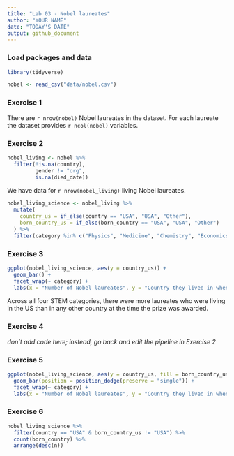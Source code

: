 ```yaml
---
title: "Lab 03 - Nobel laureates"
author: "YOUR NAME"
date: "TODAY'S DATE"
output: github_document
---
```


### Load packages and data

```r
library(tidyverse)
```

```r
nobel <- read_csv("data/nobel.csv")
```

### Exercise 1

There are `r nrow(nobel)` Nobel laureates in the dataset. For each laureate the dataset
provides `r ncol(nobel)` variables.


### Exercise 2

```r
nobel_living <- nobel %>%
  filter(!is.na(country),
         gender != "org",
         is.na(died_date))
```

We have data for `r nrow(nobel_living)` living Nobel laureates.

```r
nobel_living_science <- nobel_living %>%
  mutate(
    country_us = if_else(country == "USA", "USA", "Other"),
    born_country_us = if_else(born_country == "USA", "USA", "Other")
  ) %>% 
  filter(category %in% c("Physics", "Medicine", "Chemistry", "Economics"))
```


### Exercise 3

```r
ggplot(nobel_living_science, aes(y = country_us)) +
  geom_bar() +
  facet_wrap(~ category) +
  labs(x = "Number of Nobel laureates", y = "Country they lived in when winning")
```

Across all four STEM categories, there were more laureates who were living in
the US than in any other country at the time the prize was awarded.

### Exercise 4

*don't add code here; instead, go back and edit the pipeline in Exercise 2*

### Exercise 5

```r
ggplot(nobel_living_science, aes(y = country_us, fill = born_country_us)) +
  geom_bar(position = position_dodge(preserve = "single")) +
  facet_wrap(~ category) +
  labs(x = "Number of Nobel laureates", y = "Country they lived in when winning")
```


### Exercise 6

```r
nobel_living_science %>% 
  filter(country == "USA" & born_country_us != "USA") %>% 
  count(born_country) %>% 
  arrange(desc(n))
```
